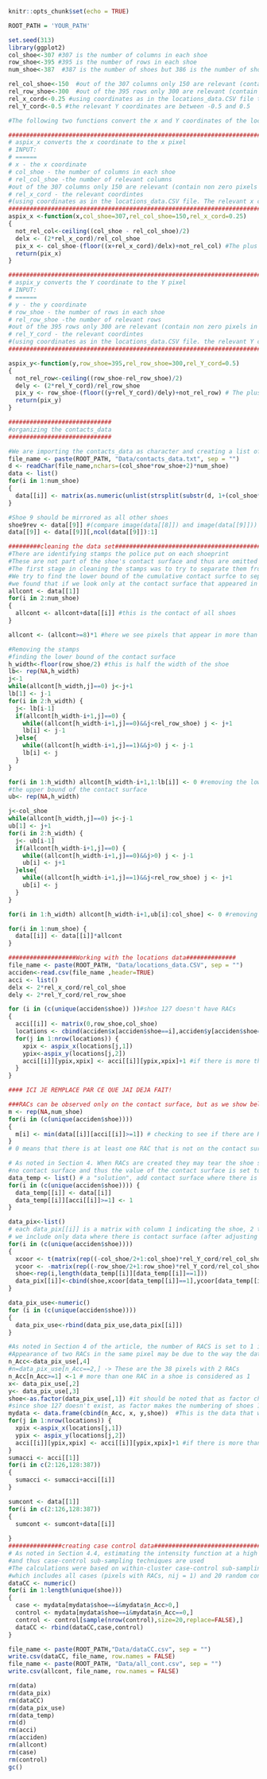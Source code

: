 ```{r setup, include=FALSE}
knitr::opts_chunk$set(echo = TRUE)
```

```{r }
ROOT_PATH = 'YOUR_PATH'

```


```{r }
set.seed(313)
library(ggplot2) 
col_shoe<-307 #307 is the number of columns in each shoe
row_shoe<-395 #395 is the number of rows in each shoe
num_shoe<-387  #387 is the number of shoes but 386 is the number of shoes with RACs - shoe 127 has no RACS

rel_col_shoe<-150  #out of the 307 columns only 150 are relevant (contain non zero pixels in some shoes)
rel_row_shoe<-300  #out of the 395 rows only 300 are relevant (contain non zero pixels in some shoes)
rel_x_cord<-0.25 #using coordinates as in the locations_data.CSV file the relevant x coordinates are between -.25 and 0.25
rel_Y_cord<-0.5 #the relevant Y coordinates are between -0.5 and 0.5


```

```{r 2.init_functions}
#The following two functions convert the x and Y coordinates of the location of a RAC to the X and Y pixels

##################################################################################################################
# aspix_x converts the x coordinate to the x pixel
# INPUT:
# ======
# x - the x coordinate
# col_shoe - the number of columns in each shoe
# rel_col_shoe -the number of relevant columns 
#out of the 307 columns only 150 are relevant (contain non zero pixels in some shoes)
# rel_x_cord - the relevant coordintes 
#(using coordinates as in the locations_data.CSV file. The relevant x coordinates are between -.25 and 0.25)
##################################################################################################################
aspix_x <-function(x,col_shoe=307,rel_col_shoe=150,rel_x_cord=0.25)
{
  not_rel_col<-ceiling((col_shoe - rel_col_shoe)/2)
  delx <- (2*rel_x_cord)/rel_col_shoe 
  pix_x <- col_shoe-(floor((x+rel_x_cord)/delx)+not_rel_col) #The plus rel_x_cord is because it is --rel_x_cord (the x starts from -rel_x_cord) 
  return(pix_x)    
}

##################################################################################################################
# aspix_y converts the Y coordinate to the Y pixel
# INPUT:
# ======
# y - the y coordinate
# row_shoe - the number of rows in each shoe
# rel_row_shoe -the number of relevant rows 
#out of the 395 rows only 300 are relevant (contain non zero pixels in some shoes)
# rel_Y_cord - the relevant coordintes 
#(using coordinates as in the locations_data.CSV file. the relevant Y coordinates are between -0.5 and 0.5)
##################################################################################################################

aspix_y<-function(y,row_shoe=395,rel_row_shoe=300,rel_Y_cord=0.5)
{
  not_rel_row<-ceiling((row_shoe-rel_row_shoe)/2)
  dely <- (2*rel_Y_cord)/rel_row_shoe 
  pix_y <- row_shoe-(floor((y+rel_Y_cord)/dely)+not_rel_row) # The plus rel_Y_cord is because it is --rel_Y_cord (the y starts from -0.5)
  return(pix_y) 
}  
```

```{r 3_contacts_data}
#############################
#organizing the contacts_data 
#############################

#We are importing the contacts_data as character and creating a list of contact shoe matrices 
file_name <- paste(ROOT_PATH, "Data/contacts_data.txt", sep = "")
d <- readChar(file_name,nchars=(col_shoe*row_shoe+2)*num_shoe) 
data <- list() 
for(i in 1:num_shoe)
{
  data[[i]] <- matrix(as.numeric(unlist(strsplit(substr(d, 1+(col_shoe*row_shoe+2)*(i-1), (col_shoe*row_shoe+2)*i-2), split="")) ),row_shoe,col_shoe,byrow=1)
}

#Shoe 9 should be mirrored as all other shoes
shoe9rev <- data[[9]] #(compare image(data[[8]]) and image(data[[9]]))
data[[9]] <- data[[9]][,ncol(data[[9]]):1]

#########cleaning the data set###########################################
#There are identifying stamps the police put on each shoeprint
#These are not part of the shoe's contact surface and thus are omitted  
#The first stage in cleaning the stamps was to try to separate them from the actual contact surface 
#We try to find the lower bound of the cumulative contact surfce to separate the stamps from the actual contact surface
#we found that if we look only at the contact surface that appeared in more than 8 shoes it provided a relatively good separation      
allcont <- data[[1]]
for(i in 2:num_shoe)
{
  allcont <- allcont+data[[i]] #this is the contact of all shoes  
}

allcont <- (allcont>=8)*1 #here we see pixels that appear in more than 8 shoes

#Removing the stamps
#finding the lower bound of the contact surface
h_width<-floor(row_shoe/2) #this is half the width of the shoe
lb<- rep(NA,h_width) 
j<-1
while(allcont[h_width,j]==0) j<-j+1
lb[1] <- j-1 
for(i in 2:h_width) {
  j<- lb[i-1]
  if(allcont[h_width-i+1,j]==0) {
    while((allcont[h_width-i+1,j]==0)&&j<rel_row_shoe) j <- j+1
    lb[i] <- j-1
  }else{
    while((allcont[h_width-i+1,j]==1)&&j>0) j <- j-1
    lb[i] <- j
  }
}

for(i in 1:h_width) allcont[h_width-i+1,1:lb[i]] <- 0 #removing the lower stamp
#the upper bound of the contact surface
ub<- rep(NA,h_width) 

j<-col_shoe
while(allcont[h_width,j]==0) j<-j-1
ub[1] <- j+1 
for(i in 2:h_width) {
  j<- ub[i-1]
  if(allcont[h_width-i+1,j]==0) {
    while((allcont[h_width-i+1,j]==0)&&j>0) j <- j-1
    ub[i] <- j+1
  }else{
    while((allcont[h_width-i+1,j]==1)&&j<rel_row_shoe) j <- j+1
    ub[i] <- j
  }
}

for(i in 1:h_width) allcont[h_width-i+1,ub[i]:col_shoe] <- 0 #removing the upper stamp

for(i in 1:num_shoe) {
  data[[i]] <- data[[i]]*allcont
}

```

```{r 4.contacts}

###################Working with the locations data##############
file_name <- paste(ROOT_PATH, "Data/locations_data.CSV", sep = "")
acciden<-read.csv(file_name ,header=TRUE)
acci <- list()
delx <- 2*rel_x_cord/rel_col_shoe 
dely <- 2*rel_Y_cord/rel_row_shoe 

for (i in (c(unique(acciden$shoe)) ))#shoe 127 doesn't have RACs
{
  acci[[i]] <- matrix(0,row_shoe,col_shoe) 
  locations <- cbind(acciden$x[acciden$shoe==i],acciden$y[acciden$shoe==i]) # the coordinates of the RAC
  for(j in 1:nrow(locations)) {
    xpix <- aspix_x(locations[j,1])
    ypix<-aspix_y(locations[j,2])
    acci[[i]][ypix,xpix] <- acci[[i]][ypix,xpix]+1 #if there is more than one RAC (accidental) in a pixel we will count it as well
  }
}

#### ICI JE REMPLACE PAR CE QUE JAI DEJA FAIT!


```

```{r 4.contacts}

###RACs can be observed only on the contact surface, but as we show below, the data has RACs where there is no contact surface
m <- rep(NA,num_shoe)
for(i in (c(unique(acciden$shoe))))
{
  m[i] <- min(data[[i]][acci[[i]]>=1]) # checking to see if there are RACs where there is no contact surface
}
# 0 means that there is at least one RAC that is not on the contact surface

# As noted in Section 4. When RACs are created they may tear the shoe sole such that the location of the RAC appears to be on an area with 
#no contact surface and thus the value of the contact surface is set to 1 in all cases where there are RACs
data_temp <- list() # a "solution", add contact surface where there is a RAC.  
for(i in (c(unique(acciden$shoe)))) {
  data_temp[[i]] <- data[[i]]
  data_temp[[i]][acci[[i]]>=1] <- 1
}

data_pix<-list() 
# each data_pix[[i]] is a matrix with column 1 indicating the shoe, 2 the x, 3 the y, 4 the amount of RACs in that pixel
# we include only data where there is contact surface (after adjusting for the case that if there is a RAC there will be contact surface)
for(i in (c(unique(acciden$shoe)))) 
{
  xcoor <- t(matrix(rep((-col_shoe/2+1:col_shoe)*rel_Y_cord/rel_col_shoe,row_shoe),col_shoe,row_shoe))
  ycoor <- -matrix(rep((-row_shoe/2+1:row_shoe)*rel_Y_cord/rel_col_shoe,col_shoe),row_shoe,col_shoe)
  shoe<-rep(i,length(data_temp[[i]][data_temp[[i]]==1]))
  data_pix[[i]]<-cbind(shoe,xcoor[data_temp[[i]]==1],ycoor[data_temp[[i]]==1],acci[[i]][data_temp[[i]]==1])# the data is only  where there is contact surface
}

data_pix_use<-numeric()
for (i in (c(unique(acciden$shoe))))
{
  data_pix_use<-rbind(data_pix_use,data_pix[[i]]) 
}

```

```{r 5}
#As noted in Section 4 of the article, the number of RACS is set to 1 in 38 cases where there are 2 RACs. 
#Appearance of two RACs in the same pixel may be due to the way the data were pre-processed and the location was defined.
n_Acc<-data_pix_use[,4]
#n=data_pix_use[n_Acc==2,] -> These are the 38 pixels with 2 RACs
n_Acc[n_Acc>=1] <-1 # more than one RAC in a shoe is considered as 1
x<- data_pix_use[,2]
y<- data_pix_use[,3]
shoe<-as.factor(data_pix_use[,1]) #it should be noted that as factor changes the numbering
#since shoe 127 doesn't exist, as factor makes the numbering of shoes 128 to 387 to decrease by 1. (shoe 128 is now 127 etc.)
mydata <- data.frame(cbind(n_Acc, x, y,shoe))  #This is the data that will be used                             
for(j in 1:nrow(locations)) {
  xpix <-aspix_x(locations[j,1])   
  ypix <- aspix_y(locations[j,2])  
  acci[[i]][ypix,xpix] <- acci[[i]][ypix,xpix]+1 #if there is more than one RAC in a pixel we will count it as well
}
sumacci <- acci[[1]]
for(i in c(2:126,128:387))
{
  sumacci <- sumacci+acci[[i]]
}

sumcont <- data[[1]]
for(i in c(2:126,128:387)) 
{
  sumcont <- sumcont+data[[i]]
  
}
###############creating case control data##########################################################################
# As noted in Section 4.4, estimating the intensity function at a high resolution is computationally challenging 
#and thus case-control sub-sampling techniques are used
#The calculations were based on within-cluster case-control sub-sampling, 
#which includes all cases (pixels with RACs, nij = 1) and 20 random controls (pixels without RACs, nij = 0) from each shoe
dataCC <- numeric()
for(i in 1:length(unique(shoe)))
{
  case <- mydata[mydata$shoe==i&mydata$n_Acc>0,]
  control <- mydata[mydata$shoe==i&mydata$n_Acc==0,]
  control <- control[sample(nrow(control),size=20,replace=FALSE),]
  dataCC <- rbind(dataCC,case,control)
}
```



```{r 5}
file_name <- paste(ROOT_PATH,"Data/dataCC.csv", sep = "")
write.csv(dataCC, file_name, row.names = FALSE)
file_name <- paste(ROOT_PATH, "Data/all_cont.csv", sep = "")
write.csv(allcont, file_name, row.names = FALSE)

```


```{r 5}
rm(data)
rm(data_pix)
rm(dataCC)
rm(data_pix_use)
rm(data_temp)
rm(d)
rm(acci)
rm(acciden)
rm(allcont)
rm(case)
rm(control)
gc()
```